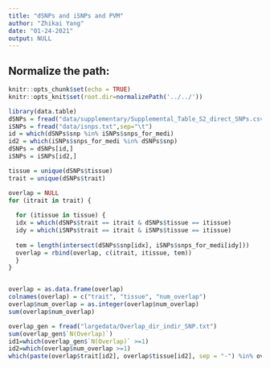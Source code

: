 ```yaml
---
title: "dSNPs and iSNPs and PVM"
author: "Zhikai Yang"
date: "01-24-2021"
output: NULL
---
```



## Normalize the path:

```r
knitr::opts_chunk$set(echo = TRUE) 
knitr::opts_knit$set(root.dir=normalizePath('../../')) 
```

```r
library(data.table)
dSNPs = fread("data/supplementary/Supplemental_Table_S2_direct_SNPs.csv",sep=",")
iSNPs = fread("data/isnps.txt",sep="\t")
id = which(dSNPs$snp %in% iSNPs$snps_for_medi)
id2 = which(iSNPs$snps_for_medi %in% dSNPs$snp)
dSNPs = dSNPs[id,]
iSNPs = iSNPs[id2,]

tissue = unique(dSNPs$tissue)
trait = unique(dSNPs$trait)

overlap = NULL
for (itrait in trait) {
  
  for (itissue in tissue) {
  idx = which(dSNPs$trait == itrait & dSNPs$tissue == itissue)
  idy = which(iSNPs$trait == itrait & iSNPs$tissue == itissue)
  
  tem = length(intersect(dSNPs$snp[idx], iSNPs$snps_for_medi[idy]))
  overlap = rbind(overlap, c(itrait, itissue, tem))
  }
}


overlap = as.data.frame(overlap)
colnames(overlap) = c("trait", "tissue", "num_overlap")
overlap$num_overlap = as.integer(overlap$num_overlap)
sum(overlap$num_overlap)
```

```r
overlap_gen = fread("largedata/Overlap_dir_indir_SNP.txt")
sum(overlap_gen$`N(Overlap)`)
id1=which(overlap_gen$`N(Overlap)` >=1)
id2=which(overlap$num_overlap >=1)
which(paste(overlap$trait[id2], overlap$tissue[id2], sep = "-") %in% overlap_gen$Trait[id1])

```

